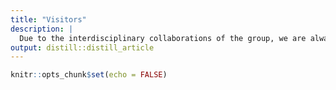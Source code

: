 ```yaml
---
title: "Visitors"
description: |
  Due to the interdisciplinary collaborations of the group, we are always lucky to have students who visit our group.
output: distill::distill_article
---
```


```r
knitr::opts_chunk$set(echo = FALSE)
```




